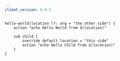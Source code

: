 ```yaml
---
climat_version: 0.0.5
---
```

```clidsl title="overriding-defaults.cli"
hello-world(location l?: arg = "the other side") {
    action "echo Hello World from $(location)"

    sub child {
        override default location = "this side"
        action "echo Hello Child from $(location)"
    }
}
```